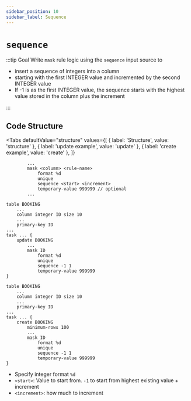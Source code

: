 ```yaml
---
sidebar_position: 10
sidebar_label: Sequence
---
```



# `sequence`

:::tip Goal
Write `mask` rule logic using the `sequence` input source to

- insert a sequence of integers into a column
- starting with the first INTEGER value and incremented by the second INTEGER value
- If -1 is as the first INTEGER value, the sequence starts with the highest value stored in the column plus the increment

:::

## Code Structure

<Tabs
  defaultValue="structure"
  values={[
    { label: 'Structure', value: 'structure' },
    { label: 'update example', value: 'update' },
	{ label: 'create example', value: 'create' },
  ]}
>

<TabItem value="structure">

```ano
        ...
        mask <column> <rule-name>
            format %d
            unique
            sequence <start> <increment>
            temporary-value 999999 // optional
        ...
```

</TabItem>

<TabItem value="update">

```ano
table BOOKING
    ...
    column integer ID size 10
    ...
    primary-key ID
...
task ... {
    update BOOKING
        ...
        mask ID
            format %d
            unique
            sequence -1 1
            temporary-value 999999
}
```

</TabItem>

<TabItem value="create">

```ano
table BOOKING
    ...
    column integer ID size 10
    ...
    primary-key ID
...
task ... {
    create BOOKING
        minimum-rows 100
        ...
        mask ID
            format %d
            unique
            sequence -1 1
            temporary-value 999999
}
```

</TabItem>

</Tabs>

- Specify integer format `%d`
- `<start>`: Value to start from. `-1` to start from highest existing value + increment
- `<increment>`: how much to increment
